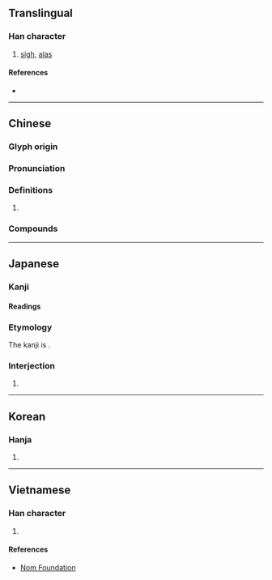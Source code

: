 {{character info/new}}
==Translingual==

===Han character===
{{Han char|rn=30|rad=口|as=10|sn=13|four=68011|canj=RTQM|ids=⿰口差}}

# [[sigh]], [[alas]]

====References====
* {{Han ref|kx=0203.210|dkj=04102|dj=0426.040|hdz=10661.010|uh=55DF|ud=21983|bh=B6D8|bd=46808}}

----

==Chinese==
{{zh-forms}}

===Glyph origin===
{{Han etym}}

===Pronunciation===
{{zh-pron
|m=jiē,jiè,juē
|c=ze1
|mc=y
|oc=y
|cat=
}}

===Definitions===
{{zh-hanzi}}

# {{rfdef|zh}}

===Compounds===
{{zh-der|于嗟|傷嗟|叱嗟|叱嗟風雲|吁嗟|咄嗟|咄嗟便辦|咄嗟可辦|咄嗟而辦|咨嗟|嗟乎|嗟來之食|嗟來食|嗟吁|嗟呀|嗟嗟|嗟嘆|嗟夫|嗟怨|嗟悔|嗟悼|嗟憤|嗟異|嗟訝|嗟重|拍膝嗟歎|歎嗟|歎老嗟卑|猗嗟|猝嗟|自嗟自嘆|興嗟}}

----

==Japanese==

===Kanji===
{{ja-kanji|grade=uc|rs=口10}}

====Readings====
{{ja-readings
|on=さ, しゃ
|kun=ああ-, なげ-く
}}

===Etymology===
The kanji is {{ateji}}.

===Interjection===
{{ja-pos|ああ|interjection|アー}}

# {{alternative form of|ja|アー}}

----

==Korean==

===Hanja===
{{ko-hanja|hangeul=차|rv=cha|mr=ch'a}}

# {{rfdef|ko|sort=口10}}

----

==Vietnamese==

===Han character===
{{vi-hantu|[[ta]], [[xơi]]|rs=口10}}

# {{rfdef|vi|sort=口10}}

====References====
* [http://nomfoundation.org/common/nom_details.php?codepoint=55df Nom Foundation]